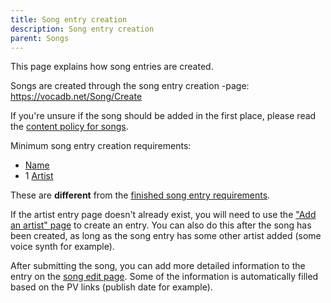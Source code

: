 ---
title: Song entry creation
description: Song entry creation
parent: Songs
---


<Navigation />

This page explains how song entries are created.

Songs are created through the song entry creation -page: https://vocadb.net/Song/Create

If you're unsure if the song should be added in the first place, please read the [content policy for songs](/docs/other-guidelines/content-policy#Songs).

Minimum song entry creation requirements:

- [Name](/docs/songs/song-entry-editing#names)
- 1 [Artist](/docs/songs/song-entry-editing#tab-artists)

These are **different** from the [finished song entry requirements](/docs/songs/song-entry-editing#Finished-song-entry-requirements).

If the artist entry page doesn't already exist, you will need to use the ["Add an artist" page](https://vocadb.net/Artist/Create) to create an entry. You can also do this after the song has been created, as long as the song entry has some other artist added (some voice synth for example).

After submitting the song, you can add more detailed information to the entry on the [song edit page](/docs/songs/song-entry-editing). Some of the information is automatically filled based on the PV links (publish date for example).
